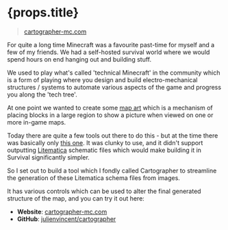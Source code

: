 # {props.title}

> [cartographer-mc.com](https://cartographer-mc.com)

For quite a long time Minecraft was a favourite past-time for myself and a few of my friends. We had a self-hosted
survival world where we would spend hours on end hanging out and building stuff.

We used to play what's called 'technical Minecraft' in the community which is a form of playing where you design and
build electro-mechanical structures / systems to automate various aspects of the game and progress you along the 'tech
tree'.

At one point we wanted to create some [map art](https://minecraftonline.com/wiki/Map_Art_of_MCO) which is a mechanism of
placing blocks in a large region to show a picture when viewed on one or more in-game maps.

Today there are quite a few tools out there to do this - but at the time there was basically only
[this one](https://rebane2001.com/mapartcraft/). It was clunky to use, and it didn't support outputting
[Litematica](https://modrinth.com/mod/litematica/gallery) schematic files which would make building it in Survival
significantly simpler.

So I set out to build a tool which I fondly called Cartographer to streamline the generation of these Litematica schema
files from images.

It has various controls which can be used to alter the final generated structure of the map, and you can try it out
here:

- **Website**: [cartographer-mc.com](https://cartographer-mc.com)
- **GitHub**: [julienvincent/cartographer](https://github.com/julienvincent/cartographer)
